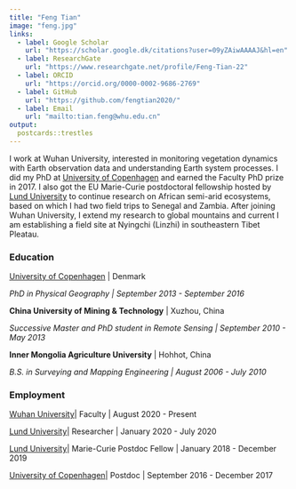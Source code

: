 ```yaml
---
title: "Feng Tian"
image: "feng.jpg"
links:
  - label: Google Scholar
    url: "https://scholar.google.dk/citations?user=09yZAiwAAAAJ&hl=en"
  - label: ResearchGate
    url: "https://www.researchgate.net/profile/Feng-Tian-22"
  - label: ORCID
    url: "https://orcid.org/0000-0002-9686-2769"
  - label: GitHub
    url: "https://github.com/fengtian2020/"
  - label: Email
    url: "mailto:tian.feng@whu.edu.cn"
output:
  postcards::trestles
---
```


I work at Wuhan University, interested in monitoring vegetation dynamics with Earth observation data and understanding Earth system processes. I did my PhD at [University of Copenhagen](https://ign.ku.dk/english/) and earned the Faculty PhD prize in 2017. I also got the EU Marie-Curie postdoctoral fellowship hosted by [Lund University](https://www.nateko.lu.se/) to continue research on African semi-arid ecosystems, based on which I had two field trips to Senegal and Zambia. After joining Wuhan University, I extend my research to global mountains and current I am establishing a field site at Nyingchi (Linzhi) in southeastern Tibet Pleatau.\

### Education

[University of Copenhagen](https://ign.ku.dk/english/) \| Denmark

*PhD in Physical Geography \| September 2013 - September 2016*

**China University of Mining & Technology** \| Xuzhou, China

*Successive Master and PhD student in Remote Sensing \| September 2010 - May 2013*

**Inner Mongolia Agriculture University** \| Hohhot, China

*B.S. in Surveying and Mapping Engineering \| August 2006 - July 2010*

### Employment

[Wuhan University](https://en.whu.edu.cn/)\| Faculty \| August 2020 - Present

[Lund University](https://www.nateko.lu.se/)\| Researcher \| January 2020 - July 2020

[Lund University](https://www.nateko.lu.se/)\| Marie-Curie Postdoc Fellow \| January 2018 - December 2019

[University of Copenhagen](https://ign.ku.dk/english/)\| Postdoc \| September 2016 - December 2017
